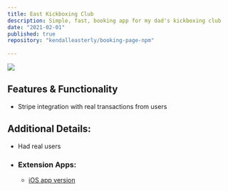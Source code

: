 ```yaml
---
title: East Kickboxing Club
description: Simple, fast, booking app for my dad's kickboxing club
date: "2021-02-01"
published: true
repository: "kendalleasterly/booking-page-npm"
  
---
```

![](https://github.com/kendalleasterly/images/blob/main/EKC%20renders.png?raw=true)

## Features & Functionality
- Stripe integration with real transactions from users
## Additional Details:
- Had real users
- ### Extension Apps:
	- [iOS app version](https://github.com/qfletcher89/EKC-app)